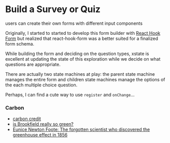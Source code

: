 
<Meta title="design system/organisms/survey/build" />

# Build a Survey or Quiz

<Subtitle>users can create their own forms with different input components</Subtitle>

Originally, I started to started to develop this form builder with [React Hook Form](https://react-hook-form.com/) but realized that react-hook-form was a better suited for a finalized form schema.

While building the form and deciding on the question types, xstate is excellent at updating the state of this exploration while we decide on what questions are appropriate. 

There are actually two state machines at play: the parent state machine manages the entire form and children state machines manage the options of the each multiple choice question. 

Perhaps, I can find a cute way to use `register` and `onChange`...

<Canvas>
  <Story name="build form">
   <BuildFormStory />
  </Story>
</Canvas>

### Carbon

- [carbon credit](https://carbon.credit/)
- [is Brookfield really so green?](https://www.theglobeandmail.com/business/commentary/article-brookfield-private-equity-decarbonization/)
- [Eunice Newton Foote: The forgotten scientist who discovered the greenhouse effect in 1856](https://boingboing.net/2024/03/16/eunice-newton-foote-the-forgotten-scientist-who-discovered-the-greenhouse-effect-in-1856.html)